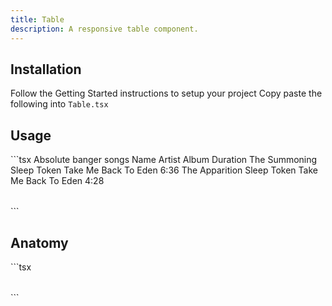 ```yaml
---
title: Table
description: A responsive table component.
---
```


<ComponentDemo name="Table" />

## <HeaderLink href="#installation" id="installation">Installation</HeaderLink>

<Steps>

<Step className="inline-flex items-center gap-2 [&>p]:mt-0">
  Follow the
  <Link href={"/docs/getting-started"}>Getting Started</Link>
  instructions to setup your project
</Step>
<Step>
  Copy paste the following into <Code>Table.tsx</Code>
</Step>
<ComponentSource name="Table" />

</Steps>

## <HeaderLink href="#usage" id="usage">Usage</HeaderLink>

<CodeCopyBlock>
  ```tsx
  <Table>
    <TableCaption>Absolute banger songs</TableCaption>
    <TableHeader>
      <TableRow>
        <TableHead>Name</TableHead>
        <TableHead className="max-w-[150px]">Artist</TableHead>
        <TableHead>Album</TableHead>
        <TableHead className="text-right">Duration</TableHead>
      </TableRow>
    </TableHeader>
    <TableBody>
      <TableRow>
        <TableCell className="font-medium">The Summoning</TableCell>
        <TableCell>Sleep Token</TableCell>
        <TableCell>Take Me Back To Eden</TableCell>
        <TableCell className="text-right">6:36</TableCell>
      </TableRow>
      <TableRow>
        <TableCell className="font-medium">The Apparition</TableCell>
        <TableCell>Sleep Token</TableCell>
        <TableCell>Take Me Back To Eden</TableCell>
        <TableCell className="text-right">4:28</TableCell>
      </TableRow>
    </TableBody>
  </Table>
  ```
</CodeCopyBlock>

## <HeaderLink href="#anatomy" id="anatomy">Anatomy</HeaderLink>

<CodeBlock>
  ```tsx
  <Table>
    <TableCaption></TableCaption>
    <TableHeader>
      <TableRow>
        <TableHead></TableHead>
      </TableRow>
    </TableHeader>
    <TableBody>
      <TableRow>
        <TableCell></TableCell>
      </TableRow>
    </TableBody>
    <TableFooter></TableFooter>
  </Table>
  ```
</CodeBlock>
